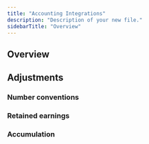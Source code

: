 ```yaml
---
title: "Accounting Integrations"
description: "Description of your new file."
sidebarTitle: "Overview"
---
```


## Overview

<CardGroup cols={2}>
  <Card title="E-conomic" href="/integrations/accounting/e-conomic" />

  <Card title="Quickbooks" href="/integrations/accounting/quickbooks" />

  <Card title="Xero" href="/integrations/accounting/xero" />

  <Card title="Business Central" href="/integrations/accounting/business-central">

  </Card>

  <Card title="NetSuite" href="/integrations/accounting/netsuite">

  </Card>
</CardGroup>

## Adjustments

### Number conventions

### Retained earnings

### Accumulation